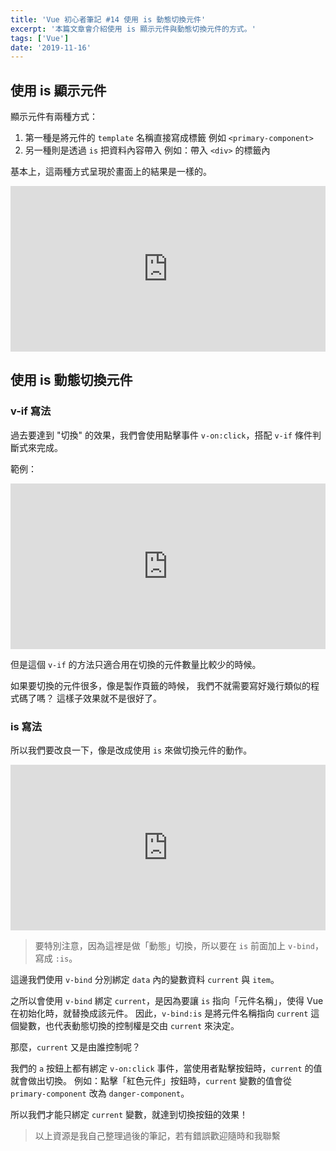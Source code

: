 ```yaml
---
title: 'Vue 初心者筆記 #14 使用 is 動態切換元件'
excerpt: '本篇文章會介紹使用 is 顯示元件與動態切換元件的方式。'
tags: ['Vue']
date: '2019-11-16'
---
```


## 使用 is 顯示元件

顯示元件有兩種方式：

1. 第一種是將元件的 `template` 名稱直接寫成標籤
   例如 `<primary-component>`
2. 另一種則是透過 `is` 把資料內容帶入
   例如：帶入 `<div>` 的標籤內

基本上，這兩種方式呈現於畫面上的結果是一樣的。

<iframe
  height="265"
  style="width: 100%;"
  scrolling="no"
  title="6-17 使用 is 顯示元件"
  src="https://codepen.io/Sealman/embed/LYYXggx?height=265&theme-id=default&default-tab=html,result"
  frameborder="no"
  allowtransparency="true"
  allowfullscreen="true"
>
  See the Pen{' '}
  <a href="https://codepen.io/Sealman/pen/LYYXggx">6-17 使用 is 顯示元件</a> by
  Sean Huang (<a href="https://codepen.io/Sealman">@Sealman</a>) on{' '}
  <a href="https://codepen.io">CodePen</a>.
</iframe>

## 使用 is 動態切換元件

### v-if 寫法

過去要達到 "切換" 的效果，我們會使用點擊事件 `v-on:click`，搭配 `v-if` 條件判斷式來完成。

範例：

<iframe
  height="265"
  style="width: 100%;"
  scrolling="no"
  title="6-17 使用 is 切換顯示元件 (v-if)"
  src="https://codepen.io/Sealman/embed/OJJaBYo?height=265&theme-id=default&default-tab=html,result"
  frameborder="no"
  allowtransparency="true"
  allowfullscreen="true"
>
  See the Pen{' '}
  <a href="https://codepen.io/Sealman/pen/OJJaBYo">
    6-17 使用 is 切換顯示元件 (v-if)
  </a>{' '}
  by Sean Huang (<a href="https://codepen.io/Sealman">@Sealman</a>) on{' '}
  <a href="https://codepen.io">CodePen</a>.
</iframe>

但是這個 `v-if` 的方法只適合用在切換的元件數量比較少的時候。

如果要切換的元件很多，像是製作頁籤的時候，
我們不就需要寫好幾行類似的程式碼了嗎？
這樣子效果就不是很好了。

### is 寫法

所以我們要改良一下，像是改成使用 `is` 來做切換元件的動作。

<iframe
  height="265"
  style="width: 100%;"
  scrolling="no"
  title="6-17 使用 is 切換顯示元件 (is)"
  src="https://codepen.io/Sealman/embed/eYYQQNJ?height=265&theme-id=default&default-tab=html,result"
  frameborder="no"
  allowtransparency="true"
  allowfullscreen="true"
>
  See the Pen{' '}
  <a href="https://codepen.io/Sealman/pen/eYYQQNJ">
    6-17 使用 is 切換顯示元件 (is)
  </a>{' '}
  by Sean Huang (<a href="https://codepen.io/Sealman">@Sealman</a>) on{' '}
  <a href="https://codepen.io">CodePen</a>.
</iframe>

> 要特別注意，因為這裡是做「動態」切換，所以要在 `is` 前面加上 `v-bind`，寫成 `:is`。

這邊我們使用 `v-bind` 分別綁定 `data` 內的變數資料 `current` 與 `item`。

之所以會使用 `v-bind` 綁定 `current`，是因為要讓 `is` 指向「元件名稱」，使得 Vue 在初始化時，就替換成該元件。
因此，`v-bind:is` 是將元件名稱指向 `current` 這個變數，也代表動態切換的控制權是交由 `current` 來決定。

那麼，`current` 又是由誰控制呢？

我們的 `a` 按鈕上都有綁定 `v-on:click` 事件，當使用者點擊按鈕時，`current` 的值就會做出切換。
例如：點擊「紅色元件」按鈕時，`current` 變數的值會從 `primary-component` 改為 `danger-component`。

所以我們才能只綁定 `current` 變數，就達到切換按鈕的效果！

> 以上資源是我自己整理過後的筆記，若有錯誤歡迎隨時和我聯繫
